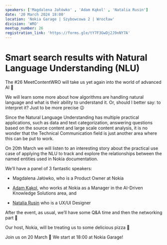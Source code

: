 ```yaml
---
speakers: ['Magdalena Jałówko' , 'Adam Kąkol' , 'Natalia Rusin']
date: '20 March 2024 18:00'
location: 'Nokia Garage | Szybowcowa 2 | Wrocław'
division: 'WRO'
meetup_number: 26
registration_link: 'https://forms.gle/tY7F3GwDj2J9nNY7A'
---
```


# Smart search results with Natural Language Understanding (NLU)

The #26 MeetContentWRO will take us yet again into the world of advanced AI 🤩 

We will learn some more about how algorithms are handling natural language and what is their ability to understand it. Or, should I better say: to interpret it? Just to be more precise 😉

Since the Natural Language Understanding has multiple practical applications, such as data and text categorization, answering questions based on the source content and large scale content analysis, it is no wonder that the Technical Communication field is just another area where this can be put to work. 

On 20th March we will listen to an interesting story about the practical use case of applying the NLU to track and explore the relationships between the named entities used in Nokia documentation.

We’ll have a panel of 3 fantastic speakers:

* Magdalena Jałówko, who is a Product Owner at Nokia

* [Adam Kąkol](https://www.linkedin.com/in/adam-kakol-14753b135/), who works at Nokia as a Manager in the AI-Driven Knowledge Solutions area, and 

* [Natalia Rusin](https://www.linkedin.com/in/natalia-rusin-237930221/) who is a UX/UI Designer

After the event, as usual, we’ll have some Q&A time and then the networking part 💬 

Our host, Nokia, will be treating us to some delicious pizza 🍕

Join us on 20 March 🙂 We start at 18:00 at Nokia Garage!
